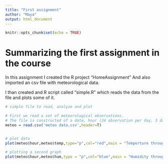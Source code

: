 ```yaml
---
title: "First assignment"
author: "Maya"
output: html_document
---
```


```r
knitr::opts_chunk$set(echo = TRUE)
```

# Summarizing the first assignment in the course

In this assignment I created the R project "HomeAssignment"
And also imported an csv file with meteorological data.

I than created and R script called "simple.R"
which reads the data from the file and plots some of it.


```r
# simple file to read, analyze and plot

# First we read a set of meteorological observations.
# The file is constructed of a date, hour (24 observation per day, 3 days), temperature and humidity
meteo = read.csv('meteo data.csv',header=T)


# plot data
plot(meteo$hour,meteo$temp,type="p",col="red",main = "Temperture through the day",xlab = "Hour", ylab = "Temp [C]")

# plotting a second graph
plot(meteo$hour,meteo$hum,type = "p",col="blue",main = "Humidity through the day",xlab = "Hour", ylab = "RH [%]")

```

